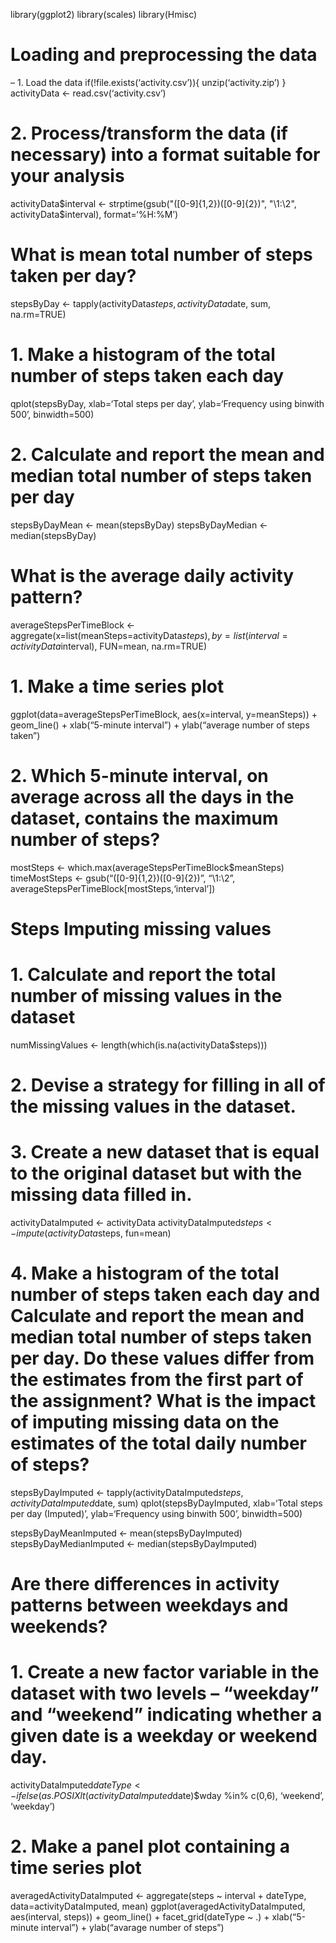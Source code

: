 library(ggplot2) 
library(scales) 
library(Hmisc)

# Loading and preprocessing the data

-- 1. Load the data
if(!file.exists('activity.csv')){ unzip('activity.zip') } activityData <- read.csv('activity.csv') 



# 2. Process/transform the data (if necessary) into a format suitable for your analysis

activityData$interval <- strptime(gsub("([0-9]{1,2})([0-9]{2})", "\1:\2", activityData$interval), format='%H:%M') 




# What is mean total number of steps taken per day?

stepsByDay <- tapply(activityData$steps, activityData$date, sum, na.rm=TRUE)

# 1. Make a histogram of the total number of steps taken each day
qplot(stepsByDay, xlab='Total steps per day', ylab='Frequency using binwith 500', binwidth=500) 



# 2. Calculate and report the mean and median total number of steps taken per day

stepsByDayMean <- mean(stepsByDay) 
stepsByDayMedian <- median(stepsByDay) 



# What is the average daily activity pattern?

averageStepsPerTimeBlock <- aggregate(x=list(meanSteps=activityData$steps), by=list(interval=activityData$interval), FUN=mean, na.rm=TRUE)

# 1. Make a time series plot
ggplot(data=averageStepsPerTimeBlock, aes(x=interval, y=meanSteps)) + geom_line() + xlab("5-minute interval") + ylab("average number of steps taken") 


# 2. Which 5-minute interval, on average across all the days in the dataset, contains the maximum number of steps?

mostSteps <- which.max(averageStepsPerTimeBlock$meanSteps) timeMostSteps <- gsub("([0-9]{1,2})([0-9]{2})", "\1:\2", averageStepsPerTimeBlock[mostSteps,'interval']) 


# Steps Imputing missing values

# 1. Calculate and report the total number of missing values in the dataset
numMissingValues <- length(which(is.na(activityData$steps))) 




# 2. Devise a strategy for filling in all of the missing values in the dataset.

# 3. Create a new dataset that is equal to the original dataset but with the missing data filled in.
activityDataImputed <- activityData activityDataImputed$steps <- impute(activityData$steps, fun=mean) 


# 4. Make a histogram of the total number of steps taken each day and Calculate and report the mean and median total number of steps taken per day. Do these values differ from the estimates from the first part of the assignment? What is the impact of imputing missing data on the estimates of the total daily number of steps?

stepsByDayImputed <- tapply(activityDataImputed$steps, activityDataImputed$date, sum) qplot(stepsByDayImputed, xlab='Total steps per day (Imputed)', ylab='Frequency using binwith 500', binwidth=500) 


stepsByDayMeanImputed <- mean(stepsByDayImputed) 
stepsByDayMedianImputed <- median(stepsByDayImputed) 




# Are there differences in activity patterns between weekdays and weekends?

# 1. Create a new factor variable in the dataset with two levels – “weekday” and “weekend” indicating whether a given date is a weekday or weekend day.
activityDataImputed$dateType <- ifelse(as.POSIXlt(activityDataImputed$date)$wday %in% c(0,6), 'weekend', 'weekday') 


# 2. Make a panel plot containing a time series plot
averagedActivityDataImputed <- aggregate(steps ~ interval + dateType, data=activityDataImputed, mean) ggplot(averagedActivityDataImputed, aes(interval, steps)) + geom_line() + facet_grid(dateType ~ .) + xlab("5-minute interval") + ylab("avarage number of steps")
